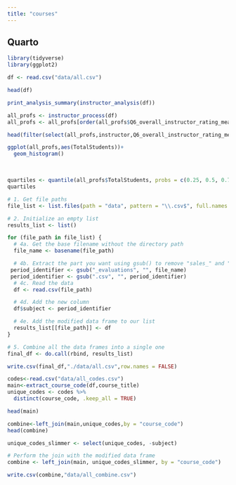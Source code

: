```yaml
---
title: "courses"
---
```


## Quarto

```r
library(tidyverse)
library(ggplot2)
```

```r
df <- read.csv("data/all.csv")
```

```r
head(df)
```

```r
print_analysis_summary(instructor_analysis(df))
```

```r
all_profs <- instructor_process(df)
all_profs <- all_profs[order(all_profs$Q6_overall_instructor_rating_mean,decreasing = TRUE),]

head(filter(select(all_profs,instructor,Q6_overall_instructor_rating_mean,numClasses,),numClasses >= 3),15)
```

```r
ggplot(all_profs,aes(TotalStudents))+
  geom_histogram()
```

 

```r
quartiles <- quantile(all_profs$TotalStudents, probs = c(0.25, 0.5, 0.75))
quartiles
```

```r
# 1. Get file paths
file_list <- list.files(path = "data", pattern = "\\.csv$", full.names = TRUE)

# 2. Initialize an empty list
results_list <- list()

for (file_path in file_list) {
  # 4a. Get the base filename without the directory path
  file_name <- basename(file_path)

  # 4b. Extract the part you want using gsub() to remove "sales_" and ".csv"
 period_identifier <- gsub("_evaluations", "", file_name)
 period_identifier <- gsub(".csv", "", period_identifier)
  # 4c. Read the data
  df <- read.csv(file_path)

  # 4d. Add the new column
  df$subject <- period_identifier

  # 4e. Add the modified data frame to our list
  results_list[[file_path]] <- df
}

# 5. Combine all the data frames into a single one
final_df <- do.call(rbind, results_list)

write.csv(final_df,"./data/all.csv",row.names = FALSE)
```

```r
codes<-read.csv("data/all_codes.csv")
main<-extract_course_code(df,course_title)
unique_codes <- codes %>%
  distinct(course_code, .keep_all = TRUE)
```

```r
head(main)
```

```r
combine<-left_join(main,unique_codes,by = "course_code")
head(combine)
```

```r
unique_codes_slimmer <- select(unique_codes, -subject)

# Perform the join with the modified data frame
combine <- left_join(main, unique_codes_slimmer, by = "course_code")
```

```r
write.csv(combine,"data/all_combine.csv")
```
